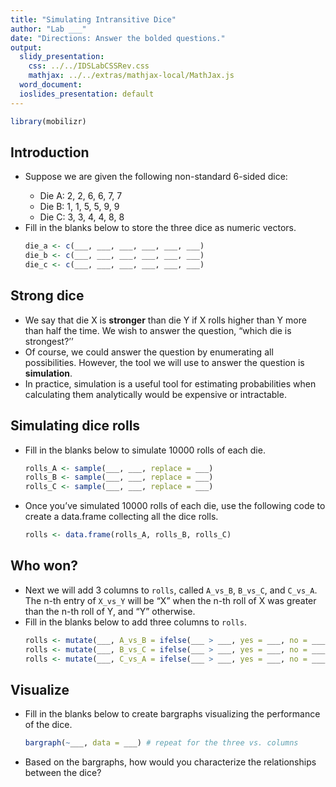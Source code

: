 ```yaml
---
title: "Simulating Intransitive Dice"
author: "Lab ___"
date: "Directions: Answer the bolded questions."
output: 
  slidy_presentation: 
    css: ../../IDSLabCSSRev.css
    mathjax: ../../extras/mathjax-local/MathJax.js
  word_document:
  ioslides_presentation: default
---
```


```r
library(mobilizr)
```

## Introduction

<ul>

<li>Suppose we are given the following non-standard 6-sided dice:</li>

  <ul>
  
  <li>Die A: 2, 2, 6, 6, 7, 7</li>
  
  <li>Die B: 1, 1, 5, 5, 9, 9</li>
  
  <li>Die C: 3, 3, 4, 4, 8, 8</li>
  
  </ul>

<li>Fill in the blanks below to store the three dice as numeric vectors.</li>

```r
die_a <- c(___, ___, ___, ___, ___, ___)
die_b <- c(___, ___, ___, ___, ___, ___)
die_c <- c(___, ___, ___, ___, ___, ___)
```

</ul>

## Strong dice

<ul>

<li>We say that die X is **stronger** than die Y if X rolls higher than Y more than half the time. We wish to answer the question, "which die is strongest?''</li>

<li>Of course, we could answer the question by enumerating all possibilities. However, the tool we will use to answer the question is **simulation**.</li>

<li>In practice, simulation is a useful tool for estimating probabilities when calculating them analytically would be expensive or intractable.</li>

</ul>

## Simulating dice rolls

<ul>

<li>Fill in the blanks below to simulate 10000 rolls of each die.</li>

```r
rolls_A <- sample(___, ___, replace = ___)
rolls_B <- sample(___, ___, replace = ___)
rolls_C <- sample(___, ___, replace = ___)
```

<li>Once you've simulated 10000 rolls of each die, use the following code to create a data.frame collecting all the dice rolls.</li>

```r
rolls <- data.frame(rolls_A, rolls_B, rolls_C)
```

</ul>

## Who won?

<ul>

<li>Next we will add 3 columns to `rolls`, called `A_vs_B`, `B_vs_C`, and `C_vs_A`. The n-th entry of `X_vs_Y` will be "X" when the n-th roll of X was greater than the n-th roll of Y, and "Y" otherwise.</li>

<li>Fill in the blanks below to add three columns to `rolls`.</li>

```r
rolls <- mutate(___, A_vs_B = ifelse(___ > ___, yes = ___, no = ___))
rolls <- mutate(___, B_vs_C = ifelse(___ > ___, yes = ___, no = ___))
rolls <- mutate(___, C_vs_A = ifelse(___ > ___, yes = ___, no = ___))
```

</ul>

## Visualize

<ul>

<li>Fill in the blanks below to create bargraphs visualizing the performance of the dice.</li>

```r
bargraph(~___, data = ___) # repeat for the three vs. columns
```

<li>Based on the bargraphs, how would you characterize the relationships between the dice?</li>

</ul>